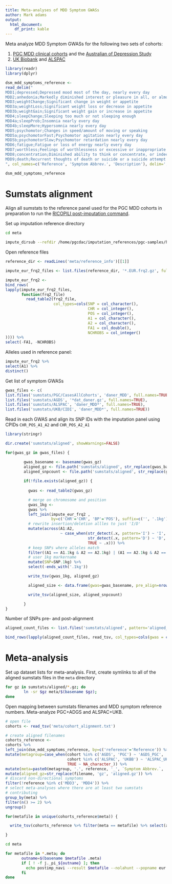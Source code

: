 ```yaml
---
title: Meta-analyses of MDD Symptom GWASs
author: Mark adams
output:
  html_document:
    df_print: kable
---
```


Meta analyze MDD Symptom GWASs for the following two sets of cohorts:

1. [PGC MDD clinical cohorts](pgc-symptom-gwas.html) and the [Australian of Depression Study](https://www.geneticsofdepression.org.au/)
2. [UK Biobank](https://www.ukbiobank.ac.uk) and [ALSPAC](http://www.bristol.ac.uk/alspac/)

```r

library(readr)
library(dplyr)

dsm_mdd_symptoms_reference <-
read_delim("
MDD1;depressed;Depressed mood most of the day, nearly every day
MDD2;anhedonia;Markedly diminished interest or pleasure in all, or almost all, activities most of the day, nearly every day
MDD3;weightChange;Significant change in weight or appetite
MDD3a;weightLoss;Significant weight loss or decrease in appetite
MDD3b;weightGain;Significant weight gain or increase in appetite
MDD4;sleepChange;Sleeping too much or not sleeping enough
MDD4a;sleepProb;Insomnia nearly every day
MDD4b;sleepMore;Hypersomnia nearly every day
MDD5;psychomotor;Changes in speed/amount of moving or speaking
MDD5a;psychomotorFast;Psychomotor agitation nearly every day
MDD5b;psychomotorSlow;Psychomotor retardation nearly every day
MDD6;fatigue;Fatigue or loss of energy nearly every day
MDD7;worthless;Feelings of worthlessness or excessive or inappropriate guilt
MDD8;concentration;Diminished ability to think or concentrate, or indecisiveness
MDD9;death;Recurrent thoughts of death or suicide or a suicide attempt or a specific plan for attempting suicide
", col_names=c('Reference', 'Symptom Abbrev.', 'Description'), delim=';')

dsm_mdd_symptoms_reference

```


# Sumstats alignment

Align all sumstats to the reference panel used for the PGC MDD cohorts in preparation to run the [RICOPILI post-imputation command](https://docs.google.com/document/d/1o4bN_uLK4IEItXCSdeQkXfZwEpLuSCWlveJevRogi08/edit#heading=h.4008addvumol). 

Set up imputation reference directory

```bash

cd meta

impute_dirsub --refdir /home/pgcdac/imputation_references/pgc-samples/hapmap_ref/impute2_ref/1000GP_Phase3_sr_0517d/ --out meta --reference_info

```

Open reference files
```r

reference_dir <- readLines('meta/reference_info')[[1]]

impute_eur_frq2_files <- list.files(reference_dir, '*.EUR.frq2.gz', full.names=T)

impute_eur_frq2 <-
bind_rows(
lapply(impute_eur_frq2_files,
       function(frq2_file)
         read_table2(frq2_file,
                     col_types=cols(SNP = col_character(),
                                    CHR = col_integer(),
                                    POS = col_integer(),
                                    A1 = col_character(),
                                    A2 = col_character(),
                                    FA1 = col_double(),
                                    NCHROBS = col_integer()
)))) %>%
select(-FA1, -NCHROBS)

```

Alleles used in reference panel:

```r

impute_eur_frq2 %>%
select(A1) %>%
distinct()

```

Get list of symptom GWASs
```r

gwas_files <- c(
list.files('sumstats/PGC/CasesAllCohorts', 'daner_MDD', full.names=TRUE),
list.files('sumstats/AGDS', '*dat_daner.gz', full.names=TRUE),
list.files('sumstats/ALSPAC', 'daner_MDD*', full.names=TRUE),
list.files('sumstats/UKB/CIDI', 'daner_MDD*', full.names=TRUE))

```

Read in each GWAS and align its SNP IDs with the imputation panel using CPIDs `CHR_POS_A1_A2` and `CHR_POS_A2_A1`

```r

library(stringr)

dir.create('sumstats/aligned', showWarnings=FALSE)

for(gwas_gz in gwas_files) {

        gwas_basename <- basename(gwas_gz)
        aligned_gz <- file.path('sumstats/aligned', str_replace(gwas_basename, 'gz', 'aligned.gz'))
        aligned_snpcount <- file.path('sumstats/aligned', str_replace(gwas_basename, 'gz', 'aligned_snpcount'))
  
        if(!file.exists(aligned_gz)) {
        
          gwas <- read_table2(gwas_gz)

          # merge on chromosome and position
          gwas_1kg <-
          gwas %>%
          left_join(impute_eur_frq2 ,
                    by=c('CHR'='CHR', 'BP'='POS'), suffix=c('', '.1kg')) %>%
          # rewrite insertion/deletion allles to just 'I/D'
          mutate(across(A1:A2,
                        ~ case_when(str_detect(.x, pattern='I') ~ 'I',
                                    str_detect(.x, pattern='D') ~ 'D',
                                    TRUE ~ .x))) %>%
          # keep SNPs where alleles match
          filter((A1 == A1.1kg & A2 == A2.1kg) | (A1 == A2.1kg & A2 == A1.1kg)) %>%
          # user 1kg markername
          mutate(SNP=SNP.1kg) %>%
          select(-ends_with('.1kg'))

          write_tsv(gwas_1kg, aligned_gz)

          aligned_size <- data.frame(gwas=gwas_basename, pre_align=nrow(gwas), post_align=nrow(gwas_1kg))

          write_tsv(aligned_size, aligned_snpcount)

        }
}

```

Number of SNPs pre- and post-alignment
```r

aligned_count_files <- list.files('sumstats/aligned', pattern='aligned_snpcount', full.names=TRUE)

bind_rows(lapply(aligned_count_files, read_tsv, col_types=cols(gwas = col_character(), pre_align = col_integer(), post_align = col_integer())))

```

# Meta-analysis

Set up dataset lists for meta-analysis. First, create symlinks to all of the aligned sumstats files in the `meta` directory

```bash

for gz in sumstats/aligned/*.gz; do
        ln -sr $gz meta/$(basename $gz);
done

```

Open mapping between sumstats filenames and MDD symptom reference numbers. Meta-analyze PGC+ADGS and ALSPAC+UKB.

```r

# open file
cohorts <- read_tsv('meta/cohort_alignment.txt')

# create aligned filenames
cohorts_reference <-
cohorts %>%
left_join(dsm_mdd_symptoms_reference, by=c('reference'='Reference')) %>%
mutate(metagroup=case_when(cohort %in% c('AGDS', 'PGC') ~ 'AGDS_PGC',
                           cohort %in% c('ALSPAC', 'UKBB') ~ 'ALSPAC_UKB',
                           TRUE ~ NA_character_)) %>%
mutate(meta=paste0(metagroup, '.', reference, '_', `Symptom Abbrev.`, '.meta')) %>%
mutate(aligned_gz=str_replace(filename, 'gz', 'aligned.gz')) %>%
# discard non-directional symptoms
filter(!reference %in% c('MDD3', 'MDD4')) %>%
# select meta-analyses where there are at least two sumstats
# contributing
group_by(meta) %>%
filter(n() >= 2) %>%
ungroup()

for(metafile in unique(cohorts_reference$meta)) {

  write_tsv(cohorts_reference %>% filter(meta == metafile) %>% select(aligned_gz), path=file.path('meta', metafile), col_names=F)

}

```

```bash

cd meta

for metafile in *.meta; do
       outname=$(basename $metafile .meta)
       if [ ! -f j._pi_${outname} ]; then
         echo postimp_navi --result $metafile --nolahunt --popname eur  --out $outname 
       fi
done

```
